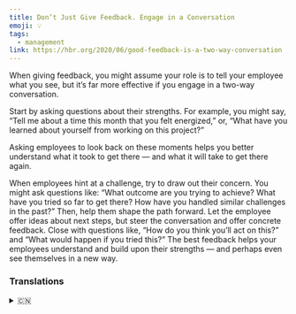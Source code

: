 ```yaml
---
title: Don’t Just Give Feedback. Engage in a Conversation
emoji: 💡
tags:
  - management
link: https://hbr.org/2020/06/good-feedback-is-a-two-way-conversation
---
```


When giving feedback, you might assume your role is to tell your employee what you see, but it’s far more effective if you engage in a two-way conversation.

<Highlight>Start by asking questions about their strengths.</Highlight>
For example, you might say, <sBox>
  “Tell me about a time this month that you felt energized,”
</sBox>
or, <Box>
  “What have you learned about yourself from working on this project?”
</Box>

Asking employees to look back on these moments helps you better understand what it took to get there — and what it will take to get there again.

<Highlight>
  When employees hint at a challenge, try to draw out their concern.
</Highlight>
You might ask questions like: <Box>
  “What outcome are you trying to achieve? What have you tried so far to get
  there? How have you handled similar challenges in the past?”
</Box>
Then, help them shape the path forward. Let the employee offer ideas about next steps,
but steer the conversation and offer concrete feedback. Close with questions like,
<Box>
  “How do you think you’ll act on this?” and “What would happen if you tried
  this?”
</Box>
The best feedback helps your employees understand and build upon their strengths
— and perhaps even see themselves in a new way.

### Translations

<details>
  <summary>🇨🇳</summary>
当你在为员工提供反馈时，你可能会认为自己的角色是告诉员工你看到了什么，但是如果你可以进行一场双向对话，这会更有效果。

从询问他们的长处开始。例如，你可以这么问，“告诉我，你在这个月的什么时候状态最好?”，或者“你从这个项目中学到了什么?”让员工回顾这些时刻，有助你更好地理解实现目标所需的条件，以及再次实现目标所目标所需的付出 。

当员工暗示有挑战时，试着引出他们的担忧。你可以这么问："你的目标是什么？ 到目前为止，你做了哪些努力来实现这个目标？你过去是如何应对类似挑战的？"。 然后，帮助他们规划前进的道路。让员工提供下一步的想法，但要引导对话并提供具体的反馈. 以类似“你觉得你会怎么做?”和“如果你这么做会怎么样?”这样的问题结束.

最好的反馈可以帮助你的员工理解并自己的长处,并在此基础上发展自己的长处，甚至可以用一种新的方式看待自己。

</details>
